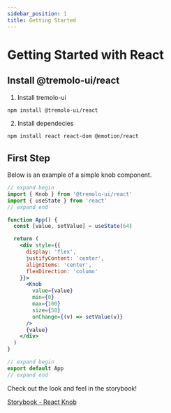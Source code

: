 ```yaml
---
sidebar_position: 1
title: Getting Started
---
```


# Getting Started with React

## Install @tremolo-ui/react

1. Install tremolo-ui

```bash npm2yarn
npm install @tremolo-ui/react
```

2. Install dependecies

```bash npm2yarn
npm install react react-dom @emotion/react
```

## First Step

Below is an example of a simple knob component.

```jsx live
// expand begin
import { Knob } from '@tremolo-ui/react'
import { useState } from 'react'
// expand end

function App() {
  const [value, setValue] = useState(64)

  return (
    <div style={{
      display: 'flex',
      justifyContent: 'center',
      alignItems: 'center',
      flexDirection: 'column'
    }}>
      <Knob
        value={value}
        min={0}
        max={100}
        size={50}
        onChange={(v) => setValue(v)}
      />
      {value}
    </div>
  )
}

// expand begin
export default App
// expand end
```

Check out the look and feel in the storybook!

[Storybook - React Knob](https://tremolo-ui-sb-react.vercel.app/?path=/docs/react-components-knob--docs)

